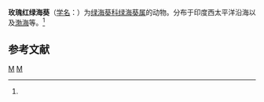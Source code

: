 {{Speciesbox
| taxon = Sagartia rosea
| binomial_authority = (Gosse, 1855)<ref name='id9813'>{{cite web| url =http://www.bioinfo.cn/db05/BjdwSpecies.php?action=view&id=9813| title =玫瑰红绿海葵| work =《中国动物物种编目数据库》| publisher =中国科学院微生物研究所| author =中国科学院动物研究所| accessdate =2009-04-16| deadurl =yes| archiveurl =https://web.archive.org/web/20160305022616/http://www.bioinfo.cn/db05/BjdwSpecies.php?action=view&id=9813| archivedate =2016-03-05}}</ref>
}}

'''玫瑰红绿海葵'''（[[学名|学名]]：{{lang|la|''Sagartia rosea''}}）为[[绿海葵科|绿海葵科]][[绿海葵属|绿海葵属]]的动物。分布于印度西太平洋沿海以及[[渤海|渤海]]等。<ref name='id9813'/>

== 参考文献 ==
{{reflist}}

{{Wikispecies|Sagartia rosea}}
{{Taxonbar|from=Q15224875}}

[[Category:绿海葵属|M]]
[[Category:1855年描述的动物|M]]


{{Cnidarian-stub}}